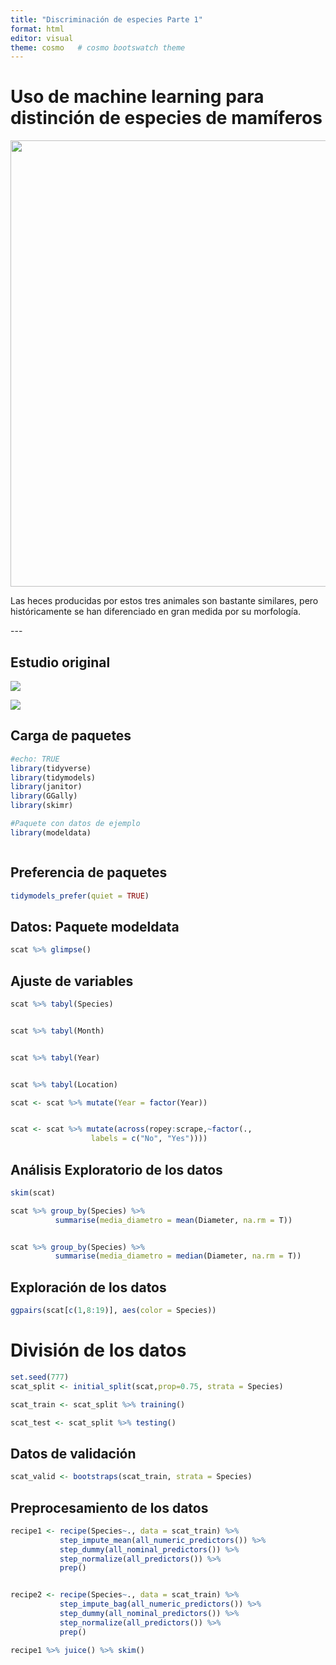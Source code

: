 ---
title: "Discriminación de especies Parte 1"
format: html
editor: visual
theme: cosmo   # cosmo bootswatch theme
---

# Uso de machine learning para distinción de especies de mamíferos

![](images/bobcat_vs_coyote-01.jpg){width="714"}

Las heces producidas por estos tres animales son bastante similares, pero históricamente se han diferenciado en gran medida por su morfología.

\-\--

## Estudio original

![](images/paste-31FF3DAA.png)

![](images/paste-415A8F3B.png)

## Carga de paquetes

```{r}
#echo: TRUE
library(tidyverse)
library(tidymodels)
library(janitor)
library(GGally)
library(skimr)

#Paquete con datos de ejemplo
library(modeldata)



```

## Preferencia de paquetes

```{r}
tidymodels_prefer(quiet = TRUE)
```

## Datos: Paquete modeldata

```{r}
scat %>% glimpse()

```

## Ajuste de variables

```{r}
scat %>% tabyl(Species)


scat %>% tabyl(Month)


scat %>% tabyl(Year)


scat %>% tabyl(Location)
```

```{r}
scat <- scat %>% mutate(Year = factor(Year))


scat <- scat %>% mutate(across(ropey:scrape,~factor(.,
                  labels = c("No", "Yes"))))

```

## Análisis Exploratorio de los datos

```{r}
skim(scat)
```

```{r}
scat %>% group_by(Species) %>% 
          summarise(media_diametro = mean(Diameter, na.rm = T))


scat %>% group_by(Species) %>% 
          summarise(media_diametro = median(Diameter, na.rm = T))
```

## Exploración de los datos

```{r}
ggpairs(scat[c(1,8:19)], aes(color = Species))
```

# División de los datos

```{r}
set.seed(777)
scat_split <- initial_split(scat,prop=0.75, strata = Species)

scat_train <- scat_split %>% training()

scat_test <- scat_split %>% testing()
```

## Datos de validación

```{r}
scat_valid <- bootstraps(scat_train, strata = Species)
```

## Preprocesamiento de los datos

```{r}
recipe1 <- recipe(Species~., data = scat_train) %>%
           step_impute_mean(all_numeric_predictors()) %>%
           step_dummy(all_nominal_predictors()) %>% 
           step_normalize(all_predictors()) %>% 
           prep()


recipe2 <- recipe(Species~., data = scat_train) %>%
           step_impute_bag(all_numeric_predictors()) %>%
           step_dummy(all_nominal_predictors()) %>% 
           step_normalize(all_predictors()) %>% 
           prep()

```

```{r}
recipe1 %>% juice() %>% skim()
```
